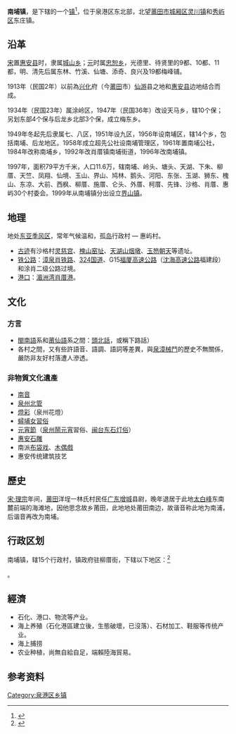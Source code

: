 {{中国乡级行政区
|景观照片文件名 = 
|景观照片描述 = 
|汉语拼音 = 
|其他语言 = 
|其他语言名称 = 
|旧称 = 
|地名出处 = 
|位置图文件名 = 
|位置图描述 = 
|自定义图片= 
|建置时间 = 
|政府驻地 = 
|毗邻 = 
|总面积 = 
|总人口 = 
|总人口年份 = 
|户籍人口 = 
|户籍人口年份 = 
|常住人口 = 
|常住人口年份 = 
|人口密度 = 
|GDP = 
|GDP年份 = 
|邮政编码 = 
|电话区号 = 595
|官方网站 = 
|网站名称 = 
|35/05/05/100/000}}

'''南埔镇'''，是{{PRC admin/fullname|35/05/05/100/000|3}}下辖的一个[[行政建制镇|镇]]<ref>{{PRC admin/ref sgc|{{PRC admin/parent|35/05/05/100/000}}}}</ref>，位于泉港区东北部，北望[[莆田市|莆田市]][[城厢区|城厢区]][[灵川镇_(莆田市)|灵川镇]]和[[秀屿区|秀屿区]]东庄镇。

==沿革==
[[宋|宋]]置[[惠安县|惠安县]]时，隶属[[城山乡|城山乡]]；[[元|元]]时属[[忠恕乡|忠恕乡]]，光德里、待贤里的9都、10都、11都，明、清先后属东林、竹溪、仙塘、添奇、良兴及19都梅峰铺。

1913年（民国2年）以前為[[兴化府|兴化]]府（今[[莆田|莆田]]市）[[仙游|仙游]]县之地和[[惠安县|惠安县]]边地结合而成。

1934年（民国23年）属涂岭区，1947年（民国36年）改设天马乡，辖10个保；另划东部4个保与后龙乡北部3个保，成立梅东乡。 

1949年冬起先后隶属七、八区，1951年设九区，1956年设南埔区，辖14个乡，包括南埔、后龙地区。1958年成立超先公社设南埔管理区，1961年置南埔公社，1984年改称南埔乡，1992年改肖厝镇南埔街道，1996年改南埔镇。

1997年，面积79平方千米，人口11.6万，辖南埔、岭头、塘头、天湖、下朱、柳厝、天竺、凤翔、仙境、玉山、界山、鸠林、鹅头、河阳、东张、玉湖、狮东、槐山、东凉、大前、西枫、柳厝、施厝、仑头、外厝、柯厝、先锋、沙格、肖厝、惠屿30个村委会。1999年从南埔镇分出设立[[界山镇|界山镇]]。

==地理==  
地处[[东亚季风区|东亚季风区]]，常年气候温和，孤[[岛|岛]]行政村 — 惠屿村。

*[[古迹|古迹]]有沙格村[[灵慈宫|灵慈宫]]、[[槐山窑址|槐山窑址]]、[[天湖山烟墩|天湖山烟墩]]、[[玉笏朝天|玉笏朝天]]等遗址。
*[[中华人民共和国铁路运输|铁]][[福建省高速公路列表|公]][[中华人民共和国国道|路]]：[[漳泉肖铁路|漳泉肖铁路]]、[[324国道|324国道]]、G15[[福厦高速公路_(1999年通车)|福厦高速公路]]（[[沈海高速公路|沈海高速公路]]福建段）和涂肖二级公路过境。
*[[中华人民共和国港口群列表|港口]]：[[湄洲湾|湄洲湾]][[肖厝港|肖厝港]]。

== 文化 ==
===方言===
*[[閩南語|閩南語]]系和[[莆仙語|莆仙語]]系之間：[[頭北話|頭北話]]，或稱下路話）
*各村之間，又有些許語音、語調、語詞等差異，與[[泉漳械鬥|泉漳械鬥]]的歷史不無關係，嚴防非友好村落遭人滲透。

===非物質文化遺產===
*[[南音|南音]]
*[[泉州北管|泉州北管]]
*[[燈彩|燈彩]]（泉州花燈）
*[[蟳埔女習俗|蟳埔女習俗]]
*[[元宵節_(華人)|元宵節]]（[[泉州鬧元宵|泉州鬧元宵]]習俗、[[闽台东石灯俗|闽台东石灯俗]]）
*[[惠安石雕|惠安石雕]]
*南派[[布袋戏|布袋戏]]、[[木偶戲|木偶戲]]
*惠安传统建筑技艺

==歷史==
[[宋理宗|宋·理宗]]年间，[[莆田|莆田]]洋埕一林氏村民任[[广东|广东]][[增城|增城]]县尉，晚年退居于此地[[太白峰|太白峰]]东南麓前端的海滩地，因他思念故乡莆田，此地地处莆田南边，故谐音称此地为南浦，后谐音再改为南埔。

== 行政区划 ==

南埔镇，辖15个行政村，镇政府驻柳厝街，下辖以下地区：<ref>{{PRC admin/ref sgc|35/05/05/100/000}}</ref>

{{PRC admin/children|35/05/05/100/000}}。

==經濟==
*石化、港口、物流等产业。
*海上养殖（石化港區建立後，生態破壞，已沒落）、石材加工、鞋服等传统产业。
*海上捕捞
*农业种植，尚無自給自足，端賴陸海貿易。

== 参考资料 ==

{{reflist}}

{{PRC admin/navcat|35/05/05/100/000}}
{{福建行政区划}}
[[Category:泉港区乡镇|Category:泉港区乡镇]]